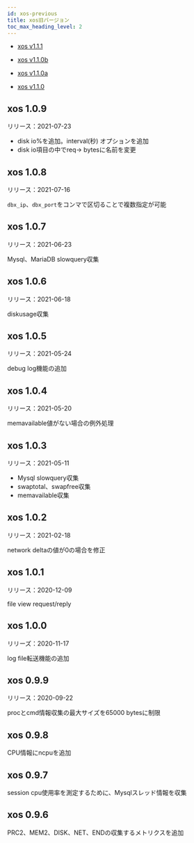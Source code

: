 ```yaml
---
id: xos-previous
title: xos旧バージョン
toc_max_heading_level: 2
---
```


- [xos v1.1.1](xos-1_1_1)

- [xos v1.1.0b](xos-1_1_0b)

- [xos v1.1.0a](xos-1_1_0a)

- [xos v1.1.0](xos-1_1_0)

## xos 1.0.9

リリース：2021-07-23

- disk io%を追加。interval(秒) オプションを追加
- disk io項目の中でreq-> bytesに名前を変更

## xos 1.0.8

リリース：2021-07-16

`dbx_ip`、`dbx_port`をコンマで区切ることで複数指定が可能

## xos 1.0.7

リリース：2021-06-23

Mysql、MariaDB slowquery収集 

## xos 1.0.6

リリース：2021-06-18

diskusage収集 

## xos 1.0.5

リリース：2021-05-24

debug log機能の追加 

## xos 1.0.4

リリース：2021-05-20

memavailable値がない場合の例外処理 

## xos 1.0.3

リリース：2021-05-11

- Mysql slowquery収集 
- swaptotal、swapfree収集 
- memavailable収集 

## xos 1.0.2

リリース：2021-02-18

network deltaの値が0の場合を修正

## xos 1.0.1

リリース：2020-12-09

file view request/reply

## xos 1.0.0

リリーズ：2020-11-17

log file転送機能の追加 

## xos 0.9.9

リリース：2020-09-22

procとcmd情報収集の最大サイズを65000 bytesに制限

## xos 0.9.8

CPU情報にncpuを追加

## xos 0.9.7

session cpu使用率を測定するために、Mysqlスレッド情報を収集

## xos 0.9.6

PRC2、MEM2、DISK、NET、ENDの収集するメトリクスを追加
